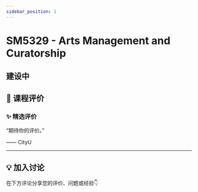 ```yaml
---
sidebar_position: 1
---
```



# SM5329 - Arts Management and Curatorship

## 建设中

## **💬 课程评价**

### ✨ **精选评价**
<div className={commentStyles.commentBox}>
    <p className={commentStyles.commentText}>
        “期待你的评价。”
    </p>
    <p className={commentStyles.commentAuthor}>—— CityU</p>
</div>

---

## **💡 加入讨论**

在下方评论分享您的评价、问题或经验👇
<Utterances />
